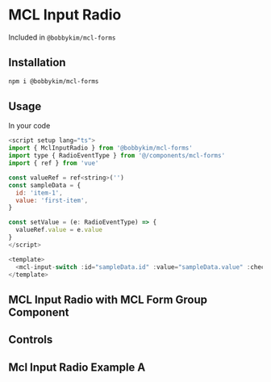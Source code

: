 
<Meta of={Stories} />

# MCL Input Radio

Included in `@bobbykim/mcl-forms`

## Installation

```sh
npm i @bobbykim/mcl-forms
```

## Usage

In your code

```js
<script setup lang="ts">
import { MclInputRadio } from '@bobbykim/mcl-forms'
import type { RadioEventType } from '@/components/mcl-forms'
import { ref } from 'vue'

const valueRef = ref<string>('')
const sampleData = {
  id: 'item-1',
  value: 'first-item',
}

const setValue = (e: RadioEventType) => {
  valueRef.value = e.value
}
</script>

<template>
  <mcl-input-switch :id="sampleData.id" :value="sampleData.value" :checked="valueRef === sampleData.value" @change="setValue"></mcl-input-switch>
</template>
```

## MCL Input Radio with MCL Form Group Component

<Canvas of={Stories.MclInputRadioExample} />

## Controls

<Controls of={Stories.MclInputRadioExample} />

## Mcl Input Radio Example A

<Canvas of={Stories.MclInputRadioExampleA} />

